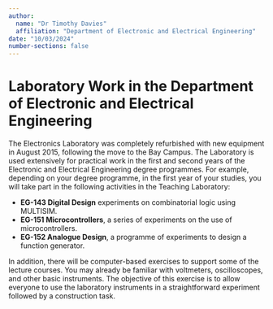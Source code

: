 ```yaml
---
author: 
  name: "Dr Timothy Davies"
  affiliation: "Department of Electronic and Electrical Engineering"
date: "10/03/2024"
number-sections: false
---
```


# Laboratory Work in the Department of Electronic and Electrical Engineering {#sec-depteee-labwork}

The Electronics Laboratory was completely refurbished with new equipment in August 2015, following the move to the Bay Campus. The Laboratory is used extensively for practical work in the first and second years of the Electronic and Electrical Engineering degree programmes. For example, depending on your degree programme, in the first year of your studies, you will take part in the following activities in the Teaching Laboratory:

- **EG-143 Digital Design** experiments on combinatorial logic using MULTISIM.
- **EG-151 Microcontrollers**, a series of experiments on the use of microcontrollers.
- **EG-152 Analogue Design**, a programme of experiments to design a function generator.

In addition, there will be computer-based exercises to support some of the lecture courses. You may already be familiar with voltmeters, oscilloscopes, and other basic instruments. The objective of this exercise is to allow everyone to use the laboratory instruments in a straightforward experiment followed by a construction task.
